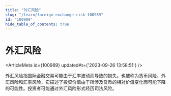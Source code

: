 ```yaml
---
title: "外汇风险"
slug: "/learn/foreign-exchange-risk-100989"
id: "100989"
hide_table_of_contents: true
---
```



# 外汇风险

<ArticleMeta id={100989} updatedAt={'2023-09-26 13:58:51'} />
<div className='border-solid border-b border-t-0 my-4 border-[var(--ifm-color-gray-300)]' />

外汇风险指国际金融交易可能由于汇率波动而导致的损失。也被称为货币风险、外汇风险和汇率风险，它描述了投资价值由于所涉及货币的相对价值变化而可能下降的可能性。投资者可能通过外汇风险形式经历司法风险。
